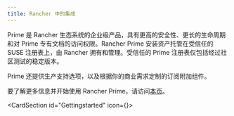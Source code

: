 ```yaml
---
title: Rancher 中的集成
---
```


<head>
  <link
    rel="canonical"
    href="https://ranchermanager.docs.rancher.com/zh/integrations-in-rancher"
  />
</head>


Prime 是 Rancher 生态系统的企业级产品，具有更高的安全性、更长的生命周期和对 Prime 专有文档的访问权限。Rancher Prime 安装资产托管在受信任的 SUSE 注册表上，由 Rancher 拥有和管理。受信任的 Prime 注册表仅包括经过社区测试的稳定版本。

Prime 还提供生产支持选项，以及根据你的商业需求定制的订阅附加组件。

要了解更多信息并开始使用 Rancher Prime，请访问[本页](https://www.rancher.com/quick-start)。

<CardSection id="Gettingstarted" icon={<RocketRegular />}>
  <Card
    title="Kubernetes 发行版"
    to="./integrations-in-rancher/kubernetes-distributions"
  />
  <Card
    title="使用 Harvester 在 Kubernetes 上进行虚拟化"
    to="./integrations-in-rancher/harvester"
  />
  <Card
    title="使用 Longhorn 进行云原生存储"
    to="./integrations-in-rancher/longhorn"
  />
  <Card
    title="使用 NeuVector 实现容器安全"
    to="./integrations-in-rancher/neuvector"
  />
  <Card
    title="使用 Kubewalden 进行高级策略管理"
    to="./integrations-in-rancher/kubewarden"
  />
  <Card
    title="使用 Elemental 进行操作系统管理"
    to="./integrations-in-rancher/elemental"
  />
  <Card title="使用 Fleet 进行持续交付" to="./integrations-in-rancher/fleet" />
  <Card
    title="桌面上的 Kubernetes"
    to="./integrations-in-rancher/rancher-desktop"
  />
</CardSection>
